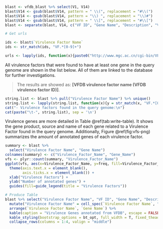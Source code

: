 ```r
blast <- vfdb_blast %>% select(V1, V14)
blast$V14 <- gsub(blast$V14, pattern = " \\(", replacement = "#\\(")
blast$V14 <- gsub(blast$V14, pattern = "\\) ", replacement = "\\)#")
blast$V14 <- gsub(blast$V14, pattern = " \\[", replacement = "#\\[")
blast <- separate(blast, V14, c("VF ID", "Gene Name", "Description", "Virulence Factor Name", "Subject Species"), sep = "#", extra = "merge")

# Get urls

ids <- blast$`Virulence Factor Name`
ids <- str_match(ids, "VF.*[0-9]+")

urls <- lapply(ids, function(x){paste0("http://www.mgc.ac.cn/cgi-bin/VFs/vfs.cgi?VFID=", x, "#", x)})
```

All virulence factors that were found to have at least one gene in the query genome are shown in the list below. All of them are linked to the database for further investigations.

> The results are showed as: **[VFDB virulence factor name (VFDB virulence factor ID)]**.

```r
string.list <- blast %>% pull("Virulence Factor Name") %>% unique()
string.list <- lapply(string.list, function(x){y = str_match(x, "VF.*[0-9]+") ;  paste0("[", x, "]", "(http://www.mgc.ac.cn/cgi-bin/VFs/vfs.cgi?VFID=", y, "#", y, ")")})
cat("- Virulence factors found in the query genome:\n")
cat(paste("\t-", string.list), sep = '\n')
```

Virulence genes are more detailed in Table \@ref(tab:write-table). It shows the gene product, source and name of each gene related to a Virulence Factor found in the query genome. Additionally, Figure \@ref(fig:vfs-png) summarizes the amount of annotated genes of each virulence factor.

```r
summary <- blast %>%
  select("Virulence Factor Name", "Gene Name")
colnames(summary) <- c("Virulence_Factor_Name", "Gene_Name")
vfs <- plyr::count(summary, "Virulence_Factor_Name")
ggplot(vfs, aes(x=Virulence_Factor_Name, y=freq, fill=Virulence_Factor_Name)) + geom_bar(stat = "identity") +
  theme(axis.text.x = element_blank(),
        axis.ticks.x = element_blank()) +
  xlab("Virulence Factors") +
  ylab("Number of annotated genes") +
  guides(fill=guide_legend(title = "Virulence Factors"))
```

```r
# Produce Table
blast %>% select("Virulence Factor Name", "VF ID", "Gene Name", "Description", "Subject Species") %>%
  mutate("Virulence Factor Name" = cell_spec(`Virulence Factor Name`, "html", link = urls)) %>%
  arrange(`Virulence Factor Name`, `Gene Name`) %>%
  kable(caption = "Virulence Genes annotated from VFDB", escape = FALSE) %>%
  kable_styling(bootstrap_options = bt_opt, full_width = T, fixed_thead = T, font_size = 12) %>%
  collapse_rows(columns = 1:4, valign = "middle")
```
